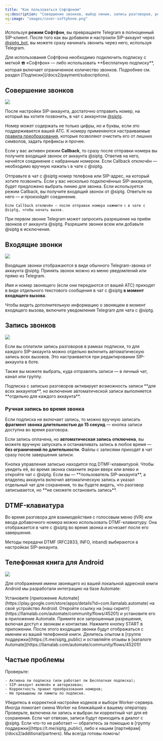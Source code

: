 ```yaml
---
title: "Как пользоваться Софтфоном"
og:description: "Совершение звонков, выбор линии, запись разговоров, режим Callback, входящие вызовы и телефонная книга Android."
og:image: "images/cover-softphone.png"
---
```


Используя **режим Софтфон**, вы превращаете Telegram в полноценный SIP-клиент. После того как вы добавили и настроили SIP-аккаунт через [@siptg_bot](https://t.me/siptg_bot?start=utm_docs), вы можете сразу начинать звонить через него, используя Telegram.

<Info>
  Для использования Софтфона необходимо подключить подписку с меткой ☎️ «Софтфон» — либо использовать **Бесплатную подписку**, которая включает ограниченное количество звонков. Подробнее см. раздел [Подписки](/docs2/payment/subscriptions).
</Info>

## Совершение звонков

<Frame caption="Интерфейс чата с @siptg и кнопкой вызова">
  <img src="/images/ru/softphone-call-chat.png" />
</Frame>

После настройки SIP-аккаунта, достаточно отправить номер, на который вы хотите позвонить, в чат с аккаунтом [@siptg](https://t.me/siptg?start=utm_docs).

Номер может содержать не только цифры, но и буквы, если это поддерживается вашей АТС. К номеру применяются настраиваемые [правила преобразования](/docs2/softphone/settings#преобразование-номеров), которые позволяют очистить его от лишних символов, задать префиксы и прочее.

Если у вас активен режим **Callback**, то сразу после отправки номера вы получите входящий звонок от аккаунта @siptg. Ответив на него, начнётся соединение с набранным номером. Если Callback отключён — необходимо вручную нажать 📞 в чате с @siptg.

<Steps>
  <Step title="Отправка номера">
    Отправьте в чат с @siptg номер телефона или SIP-адрес, на который хотите позвонить.
  </Step>
  <Step title="Выбор линии (если их несколько)">
    Если у вас несколько подключённых SIP-аккаунтов, будет предложено выбрать линию для звонка.
  </Step>
  <Step title="Ожидание соединения">
    Если используется режим Callback, вы получите входящий звонок от @siptg. Ответьте на него — и произойдёт соединение.
    
    Если Callback отключён — после отправки номера нажмите 📞 в чате с @siptg, чтобы начать вызов.
  </Step>
</Steps>

<Tip>
  При первом звонке Telegram может запросить разрешение на приём звонков от аккаунта @siptg. Разрешите звонки всем или добавьте @siptg в исключения.
</Tip>

## Входящие звонки

<Frame caption="Уведомление Telegram о входящем звонке от @siptg">
  <img src="/images/ru/softphone-incoming-call.png" />
</Frame>

Входящие звонки отображаются в виде обычного Telegram-звонка от аккаунта @siptg. Принять звонок можно из меню уведомлений или прямо из Telegram.

Имя и номер звонящего (если они передаются от вашей АТС) приходят в виде отдельного текстового сообщения в чат с @siptg **в момент входящего вызова**.

<Tip>
  Чтобы видеть дополнительную информацию о звонящем в момент входящего вызова, включите уведомления Telegram для чата с @siptg.
</Tip>

## Запись звонков

<Frame caption="Кнопка записи под DTMF-клавиатурой во время звонка">
  <img src="/images/ru/softphone-record-button.png" />
</Frame>

Если вы оплатили запись разговоров в рамках подписки, то для каждого SIP-аккаунта можно отдельно включить автоматическую запись всех вызовов. Это настраивается при редактировании SIP-аккаунта в боте.

Также вы можете выбрать, куда отправлять записи — в личный чат, канал или группу.

<Warning>
  Подписка с записью разговоров активирует возможность записи **для всех аккаунтов**, но включение автоматической записи выполняется **отдельно для каждого аккаунта**.
</Warning>

### Ручная запись во время звонка

Если подписка не включает запись, то можно вручную записать **фрагмент звонка длительностью до 15 секунд** — кнопка записи доступна во время разговора.

Если запись оплачена, но **автоматическая запись отключена**, вы можете вручную запускать и останавливать запись в любое время — **без ограничений по длительности**. Файлы с записями приходят в чат сразу после завершения записи.

<Note>
  Кнопка управления записью находится под DTMF-клавиатурой. Чтобы увидеть её, во время звонка смахните экран вверх или влево и откройте чат с @siptg.
</Note>

<Warning>
  Если вы — **пользователь SIP-аккаунта**, а владелец аккаунта включил автоматическую запись и указал отдельный чат для сохранения, то вы будете видеть, что разговор записывается, но **не сможете остановить запись**.
</Warning>

## DTMF-клавиатура

Во время разговора для взаимодействия с голосовым меню (IVR) или ввода добавочного номера можно использовать DTMF-клавиатуру. Она отображается в чате с @siptg во время звонка и исчезает после его завершения.

Методы передачи DTMF (RFC2833, INFO, inband) выбираются в настройках SIP-аккаунта.

## Телефонная книга для Android

<Frame caption="Настройка скрипта в Automate для отображения имени звонящего">
  <img src="/images/ru/softphone-automate-flow.png" />
</Frame>

Для отображения имени звонящего из вашей локальной адресной книги Android мы разработали интеграцию на базе Automate:

<Steps>
  <Step title="Установка приложения Automate">
    Установите [приложение Automate](https://play.google.com/store/apps/details?id=com.llamalab.automate) на своё устройство Android.
  </Step>

  <Step title="Установка скрипта SIP.TG">
    Откройте ссылку на [наш скрипт](https://llamalab.com/automate/community/flows/45201) и установите его в приложение Automate.
  </Step>

  <Step title="Предоставление разрешений">
    Примите все запрошенные разрешения, включая доступ к звонкам и контактам.
  </Step>

  <Step title="Запуск">
    Нажмите кнопку START в приложении. После этого входящие звонки будут отображаться с именем из вашей телефонной книги.
  </Step>
</Steps>

<Tip>
  Делитесь опытом в [группе поддержки](https://t.me/siptg_public) и оставляйте отзывы в [каталоге Automate](https://llamalab.com/automate/community/flows/45201)!
</Tip>

## Частые проблемы

<AccordionGroup>
  <Accordion title="Номер не проходит — звонок не начинается">
    Проверьте:
    
    - Активна ли подписка (или работает ли Бесплатная подписка);
    - SIP-аккаунт включён и авторизован;
    - Корректность правил преобразования номеров;
    - Не превышены ли лимиты по подписке.
  </Accordion>

  <Accordion title="Нет звука или плохое качество">
    Убедитесь в корректной настройке кодеков и выборе Worker-сервера. Иногда помогает смена Worker на ближайший к вашему оператору.
  </Accordion>

  <Accordion title="Записи не приходят">
    Проверьте, включена ли запись и выбран ли корректный чат для её сохранения. Если чат отвязан, записи будут приходить в диалог с @siptg.
  </Accordion>
</AccordionGroup>

<Tip>
  Если что-то не работает — обратитесь за помощью в [группу поддержки](https://t.me/siptg_public), либо к нашим [партнёрам](/docs2/additional/partners). Мы всегда готовы помочь!
</Tip>
